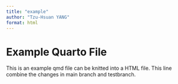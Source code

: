 ```yaml
---
title: "example"
author: "Tzu-Hsuan YANG"
format: html
---
```

# Example Quarto File
This is an example qmd file can be knitted into a HTML file.
This line combine the changes in main branch and testbranch.
